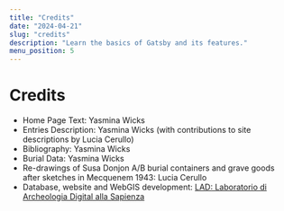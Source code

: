 ```yaml
---
title: "Credits"
date: "2024-04-21"
slug: "credits"
description: "Learn the basics of Gatsby and its features."
menu_position: 5
---
```


# Credits

- Home Page Text: Yasmina Wicks
- Entries Description: Yasmina Wicks (with contributions to site descriptions by Lucia Cerullo)
- Bibliography: Yasmina Wicks
- Burial Data: Yasmina Wicks
- Re-drawings of Susa Donjon A/B burial containers and grave goods after sketches in Mecquenem 1943: Lucia Cerullo
- Database, website and WebGIS development: [LAD: Laboratorio di Archeologia Digital alla Sapienza](https://purl.org/lad)
